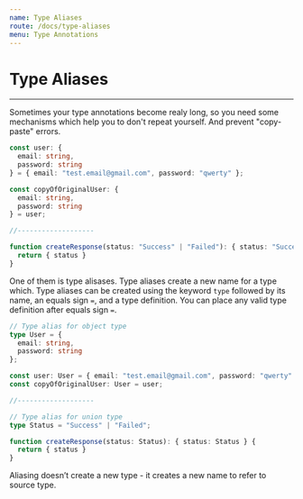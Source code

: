 ```yaml
---
name: Type Aliases
route: /docs/type-aliases
menu: Type Annotations
---
```


# Type Aliases
----------------

Sometimes your type annotations become realy long, so you need some mechanisms which help you to don't repeat yourself. And prevent "copy-paste" errors.

```typescript
const user: {
  email: string,
  password: string
} = { email: "test.email@gmail.com", password: "qwerty" };

const copyOfOriginalUser: {
  email: string,
  password: string
} = user;

//-------------------

function createResponse(status: "Success" | "Failed"): { status: "Success" | "Failed" } {
  return { status }
}
```


One of them is type alisases. Type aliases create a new name for a type which.
Type aliases can be created using the keyword `type` followed by its name, an equals sign `=`, and a type definition. You can place any valid type definition after equals sign `=`.

```typescript
// Type alias for object type
type User = {
  email: string,
  password: string
};

const user: User = { email: "test.email@gmail.com", password: "qwerty" };
const copyOfOriginalUser: User = user;

//-------------------

// Type alias for union type
type Status = "Success" | "Failed";

function createResponse(status: Status): { status: Status } {
  return { status }
}
```

Aliasing doesn’t create a new type - it creates a new name to refer to source type.